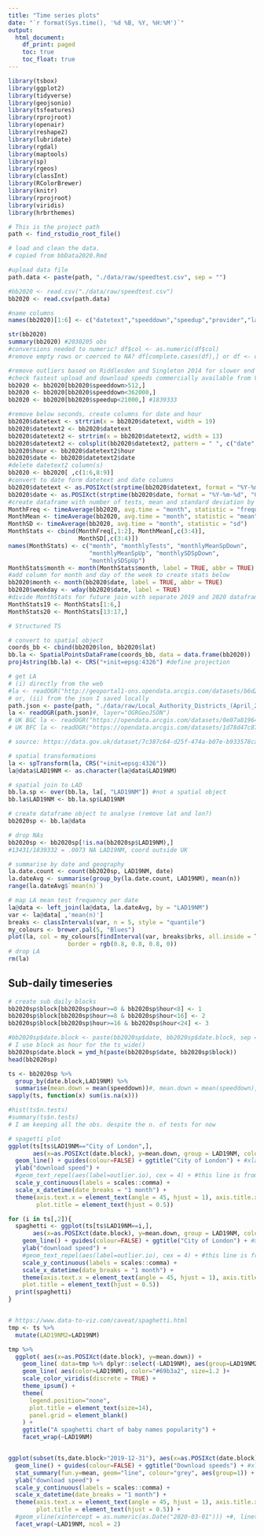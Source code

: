 ```yaml
---
title: "Time series plots"
date: "`r format(Sys.time(), '%d %B, %Y, %H:%M')`"
output:
  html_document:
    df_print: paged
    toc: true
    toc_float: true
---
```


```r
library(tsbox)
library(ggplot2)
library(tidyverse)
library(geojsonio)
library(tsfeatures)
library(rprojroot)
library(openair)
library(reshape2)
library(lubridate)
library(rgdal)
library(maptools)
library(sp)
library(rgeos)
library(classInt)
library(RColorBrewer)
library(knitr)
library(rprojroot)
library(viridis)
library(hrbrthemes)

# This is the project path
path <- find_rstudio_root_file()
```

```r

# load and clean the data.
# copied from bbData2020.Rmd

#upload data file
path.data <- paste(path, "./data/raw/speedtest.csv", sep = "")

#bb2020 <- read.csv("./data/raw/speedtest.csv")
bb2020 <- read.csv(path.data)

#name columns
names(bb2020)[1:6] <- c("datetext","speeddown","speedup","provider","lat", "lon") 

str(bb2020)
summary(bb2020) #2030205 obs
#conversions needed to numeric? df$col <- as.numeric(df$col) 
#remove empty rows or coerced to NA? df[complete.cases(df),] or df <- df[!is.na(df$col),]

#remove outliers based on Riddlesden and Singleton 2014 for slower end
#check fastest upload and download speeds commercially available from Virgin Media (Gigaclear offers even faster!)
bb2020 <- bb2020[bb2020$speeddown>512,] 
bb2020 <- bb2020[bb2020$speeddown<362000,]
bb2020 <- bb2020[bb2020$speedup<21000,] #1839333

#remove below seconds, create columns for date and hour
bb2020$datetext <- strtrim(x = bb2020$datetext, width = 19) 
bb2020$datetext2 <- bb2020$datetext
bb2020$datetext2 <- strtrim(x = bb2020$datetext2, width = 13)
bb2020$datetext2 <- colsplit(bb2020$datetext2, pattern = " ", c("date", "hour"))
bb2020$hour <- bb2020$datetext2$hour
bb2020$date <- bb2020$datetext2$date
#delete datetext2 column(s)
bb2020 <- bb2020[ ,c(1:6,8:9)]
#convert to date form datetext and date columns
bb2020$datetext <- as.POSIXct(strptime(bb2020$datetext, format = "%Y-%m-%d %H:%M:%S", "GMT")) 
bb2020$date <- as.POSIXct(strptime(bb2020$date, format = "%Y-%m-%d", "GMT"))
#create dataframe with number of tests, mean and standard deviation by month for adding to dataframe later
MonthFreq <- timeAverage(bb2020, avg.time = "month", statistic = "frequency")
MonthMean <- timeAverage(bb2020, avg.time = "month", statistic = "mean")
MonthSD <- timeAverage(bb2020, avg.time = "month", statistic = "sd")
MonthStats <- cbind(MonthFreq[,1:2], MonthMean[,c(3:4)], 
                    MonthSD[,c(3:4)])
names(MonthStats) <- c("month", "monthlyTests", "monthlyMeanSpDown", 
                       "monthlyMeanSpUp", "monthlySDSpDown", 
                       "monthlySDSpUp")
MonthStats$month <- month(MonthStats$month, label = TRUE, abbr = TRUE)
#add column for month and day of the week to create stats below
bb2020$month <- month(bb2020$date, label = TRUE, abbr = TRUE)
bb2020$weekday <- wday(bb2020$date, label = TRUE)
#divide MonthStats for future join with separate 2019 and 2020 dataframes
MonthStats19 <- MonthStats[1:6,]
MonthStats20 <- MonthStats[13:17,]
```

```r

# Structured TS

# convert to spatial object
coords_bb <- cbind(bb2020$lon, bb2020$lat)
bb.la <- SpatialPointsDataFrame(coords_bb, data = data.frame(bb2020))
proj4string(bb.la) <- CRS("+init=epsg:4326") #define projection

# get LA 
# (i) directly from the web
#la <- readOGR("http://geoportal1-ons.opendata.arcgis.com/datasets/b6d2e15801de45328b760a4f55d74318_0.geojson?outSR={%22latestWkid%22:3857,%22wkid%22:102100}")#, layer="OGRGeoJSON")
# or, (ii) from the json I saved locally
path.json <- paste(path, "./data/raw/Local_Authority_Districts_(April_2019)_Boundaries_UK_BFE.geojson", sep = "")
la <- readOGR(path.json)#, layer="OGRGeoJSON")
# UK BGC la <- readOGR("https://opendata.arcgis.com/datasets/0e07a8196454415eab18c40a54dfbbef_0.geojson")
# UK BFC la <- readOGR("https://opendata.arcgis.com/datasets/1d78d47c87df4212b79fe2323aae8e08_0.geojson") 

# source: https://data.gov.uk/dataset/7c387c64-d25f-474a-b07e-b933578caea2/local-authority-districts-april-2019-boundaries-uk-bfe

# spatial transformations
la <- spTransform(la, CRS("+init=epsg:4326"))
la@data$LAD19NM <- as.character(la@data$LAD19NM)

# spatial join to LAD
bb.la.sp <- over(bb.la, la[, "LAD19NM"]) #not a spatial object
bb.la$LAD19NM <- bb.la.sp$LAD19NM

# create dataframe object to analyse (remove lat and lon?)
bb2020sp <- bb.la@data

# drop NAs
bb2020sp <- bb2020sp[!is.na(bb2020sp$LAD19NM),]
#13431/1839332 = .0073 NA LAD19NM, coord outside UK

# summarise by date and geography
la.date.count <- count(bb2020sp, LAD19NM, date)
la.dateAvg <- summarise(group_by(la.date.count, LAD19NM), mean(n))
range(la.dateAvg$`mean(n)`)

# map LA mean test frequency per date
la@data <- left_join(la@data, la.dateAvg, by = "LAD19NM")
var <- la@data[ ,'mean(n)']
breaks <- classIntervals(var, n = 5, style = "quantile")
my_colours <- brewer.pal(5, "Blues")
plot(la, col = my_colours[findInterval(var, breaks$brks, all.inside = TRUE)], axes = FALSE,
                 border = rgb(0.8, 0.8, 0.8, 0))
# drop LA
rm(la)
```

## Sub-daily timeseries

```r

# create sub daily blocks
bb2020sp$block[bb2020sp$hour>=0 & bb2020sp$hour<8] <- 1
bb2020sp$block[bb2020sp$hour>=8 & bb2020sp$hour<16] <- 2
bb2020sp$block[bb2020sp$hour>=16 & bb2020sp$hour<24] <- 3

#bb2020sp$date.block <- paste(bb2020sp$date, bb2020sp$date.block, sep = "_")
# I use block as hour for the ts_wide()
bb2020sp$date.block = ymd_h(paste(bb2020sp$date, bb2020sp$block))
head(bb2020sp)

ts <- bb2020sp %>%
  group_by(date.block,LAD19NM) %>%
  summarise(mean.down = mean(speeddown))#, mean.down = mean(speeddown), n.tests = n())
sapply(ts, function(x) sum(is.na(x)))

#hist(ts$n.tests)
#summary(ts$n.tests)
# I am keeping all the obs. despite the n. of tests for now

# spagetti plot
ggplot(ts[ts$LAD19NM=="City of London",], 
       aes(x=as.POSIXct(date.block), y=mean.down, group = LAD19NM, colour = LAD19NM)) +
  geom_line() + guides(colour=FALSE) + ggtitle("City of London") + #xlab("") +
  ylab("download speed") +
  #geom_text_repel(aes(label=outlier.io), cex = 4) + #this line is from the previous version
  scale_y_continuous(labels = scales::comma) +
  scale_x_datetime(date_breaks = "1 month") +
  theme(axis.text.x = element_text(angle = 45, hjust = 1), axis.title.x = element_blank(),
        plot.title = element_text(hjust = 0.5))

for (i in ts[,2]){
  spaghetti <- ggplot(ts[ts$LAD19NM==i,], 
       aes(x=as.POSIXct(date.block), y=mean.down, group = LAD19NM, colour = LAD19NM)) +
    geom_line() + guides(colour=FALSE) + ggtitle("City of London") + #xlab("") +
    ylab("download speed") +
    #geom_text_repel(aes(label=outlier.io), cex = 4) + #this line is from the previous version
    scale_y_continuous(labels = scales::comma) +
    scale_x_datetime(date_breaks = "1 month") +
    theme(axis.text.x = element_text(angle = 45, hjust = 1), axis.title.x = element_blank(),
    plot.title = element_text(hjust = 0.5))
  print(spaghetti)
}


# https://www.data-to-viz.com/caveat/spaghetti.html
tmp <- ts %>%
  mutate(LAD19NM2=LAD19NM)

tmp %>%
  ggplot( aes(x=as.POSIXct(date.block), y=mean.down)) +
    geom_line( data=tmp %>% dplyr::select(-LAD19NM), aes(group=LAD19NM2), color="grey", size=0.5, alpha=0.5) +
    geom_line( aes(color=LAD19NM), color="#69b3a2", size=1.2 )+
    scale_color_viridis(discrete = TRUE) +
    theme_ipsum() +
    theme(
      legend.position="none",
      plot.title = element_text(size=14),
      panel.grid = element_blank()
    ) +
    ggtitle("A spaghetti chart of baby names popularity") +
    facet_wrap(~LAD19NM)


ggplot(subset(ts,date.block>"2019-12-31"), aes(x=as.POSIXct(date.block), y=mean.down, group = LAD19NM, colour = "green")) +
  geom_line() + guides(colour=FALSE) + ggtitle("Download speeds") + #xlab("") +
  stat_summary(fun.y=mean, geom="line", colour="grey", aes(group=1)) + 
  ylab("download speed") +
  scale_y_continuous(labels = scales::comma) +
  scale_x_datetime(date_breaks = "1 month") +
  theme(axis.text.x = element_text(angle = 45, hjust = 1), axis.title.x = element_blank(),
        plot.title = element_text(hjust = 0.5)) +
  #geom_vline(xintercept = as.numeric(as.Date("2020-03-01"))) +#, linetype="dashed", color = "blue", size=1.5) +
  facet_wrap(~LAD19NM, ncol = 2)

```
